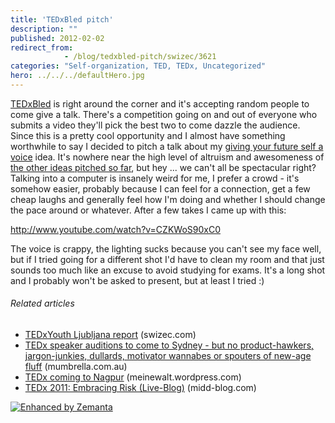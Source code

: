```yaml
---
title: 'TEDxBled pitch'
description: ""
published: 2012-02-02
redirect_from: 
            - /blog/tedxbled-pitch/swizec/3621
categories: "Self-organization, TED, TEDx, Uncategorized"
hero: ../../../defaultHero.jpg
---
```

[TEDxBled](https://www.facebook.com/TEDxBled) is right around the corner and it&#x27;s accepting random people to come give a talk. There&#x27;s a competition going on and out of everyone who submits a video they&#x27;ll pick the best two to come dazzle the audience. Since this is a pretty cool opportunity and I almost have something worthwhile to say I decided to pitch a talk about my [giving your future self a voice](http://swizec.com/blog/a-message-from-your-future-self/swizec/3377 "A message from your future self") idea. It&#x27;s nowhere near the high level of altruism and awesomeness of [the other ideas pitched so far](http://challengefuture.org/quick/32), but hey ... we can&#x27;t all be spectacular right? Talking into a computer is insanely weird for me, I prefer a crowd - it&#x27;s somehow easier, probably because I can feel for a connection, get a few cheap laughs and generally feel how I&#x27;m doing and whether I should change the pace around or whatever. After a few takes I came up with this:

http://www.youtube.com/watch?v=CZKWoS90xC0

The voice is crappy, the lighting sucks because you can&#x27;t see my face well, but if I tried going for a different shot I&#x27;d have to clean my room and that just sounds too much like an excuse to avoid studying for exams. It&#x27;s a long shot and I probably won&#x27;t be asked to present, but at least I tried :)

###### Related articles

- [TEDxYouth Ljubljana report](http://swizec.com/blog/tedxyouth-ljubljana-report/swizec/3039) (swizec.com)
- [TEDx speaker auditions to come to Sydney - but no product-hawkers, jargon-junkies, dullards, motivator wannabes or spouters of new-age fluff](http://mumbrella.com.au/tedx-speaker-auditions-to-come-to-sydney-but-no-product-hawkers-jargon-junkies-dullards-motivator-wannabes-spouters-of-new-age-fluff-72768) (mumbrella.com.au)
- [TEDx coming to Nagpur](http://meinewalt.wordpress.com/2011/11/16/tedx-coming-to-nagpur/) (meinewalt.wordpress.com)
- [TEDx 2011: Embracing Risk (Live-Blog)](http://midd-blog.com/2011/11/05/tedx-2011-embracing-risk/) (midd-blog.com)

[![Enhanced by Zemanta](http://img.zemanta.com/zemified_e.png?x-id=55ac8aa5-50b2-4b06-99b1-f3dfd328a345)](http://www.zemanta.com/ "Enhanced by Zemanta")